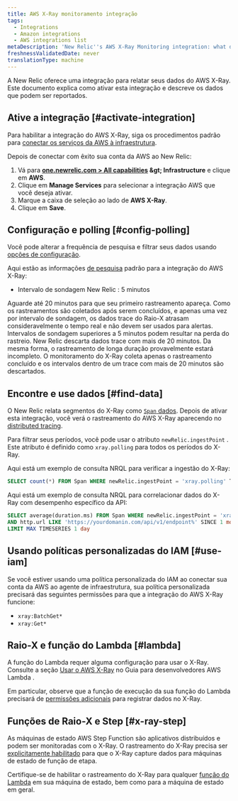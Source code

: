 ```yaml
---
title: AWS X-Ray monitoramento integração
tags:
  - Integrations
  - Amazon integrations
  - AWS integrations list
metaDescription: 'New Relic''s AWS X-Ray Monitoring integration: what data it reports, and how to enable it.'
freshnessValidatedDate: never
translationType: machine
---
```


A New Relic oferece uma integração para relatar seus dados do AWS X-Ray. Este documento explica como ativar esta integração e descreve os dados que podem ser reportados.

## Ative a integração [#activate-integration]

Para habilitar a integração do AWS X-Ray, siga os procedimentos padrão para [conectar os serviços da AWS à infraestrutura](/docs/integrations/amazon-integrations/get-started/connect-aws-infrastructure).

Depois de conectar com êxito sua conta da AWS ao New Relic:

1. Vá para <DNT>**[one.newrelic.com &gt; All capabilities](https://one.newrelic.com/all-capabilities) &amp;gt; Infrastructure**</DNT> e clique em <DNT>**AWS**</DNT>.
2. Clique em <DNT>**Manage Services**</DNT> para selecionar a integração AWS que você deseja ativar.
3. Marque a caixa de seleção ao lado de <DNT>**AWS X-Ray**</DNT>.
4. Clique em <DNT>**Save**</DNT>.

## Configuração e polling [#config-polling]

Você pode alterar a frequência de pesquisa e filtrar seus dados usando [opções de configuração](/docs/integrations/new-relic-integrations/cloud-integrations/configure-polling-frequency-data-collection-cloud-integrations).

Aqui estão as informações [de pesquisa](/docs/integrations/amazon-integrations/get-started/polling-intervals-aws-integrations) padrão para a integração do AWS X-Ray:

* Intervalo de sondagem New Relic : 5 minutos

<Callout variant="tip">
  Aguarde até 20 minutos para que seu primeiro rastreamento apareça. Como os rastreamentos são coletados após serem concluídos, e apenas uma vez por intervalo de sondagem, os dados trace do Raio-X atrasam consideravelmente o tempo real e não devem ser usados para alertas.
</Callout>

<Callout variant="important">
  Intervalos de sondagem superiores a 5 minutos podem resultar na perda do rastreio. New Relic descarta dados trace com mais de 20 minutos. Da mesma forma, o rastreamento de longa duração provavelmente estará incompleto. O monitoramento do X-Ray coleta apenas o rastreamento concluído e os intervalos dentro de um trace com mais de 20 minutos são descartados.
</Callout>

## Encontre e use dados [#find-data]

O New Relic relata segmentos do X-Ray como [`Span` dados](/docs/data-apis/understand-data/new-relic-data-types/#new-relic-tracing). Depois de ativar esta integração, você verá o rastreamento do AWS X-Ray aparecendo no [distributed tracing](/docs/apm/distributed-tracing/ui-data/understand-use-distributed-tracing-data).

Para filtrar seus períodos, você pode usar o atributo `newRelic.ingestPoint` . Este atributo é definido como `xray.polling` para todos os períodos do X-Ray.

Aqui está um exemplo de consulta NRQL para verificar a ingestão do X-Ray:

```sql
SELECT count(*) FROM Span WHERE newRelic.ingestPoint = 'xray.polling' TIMESERIES
```

Aqui está um exemplo de consulta NRQL para correlacionar dados do X-Ray com desempenho específico da API:

```sql
SELECT average(duration.ms) FROM Span WHERE newRelic.ingestPoint = 'xray.polling' 
AND http.url LIKE 'https://yourdomanin.com/api/v1/endpoint%' SINCE 1 month ago 
LIMIT MAX TIMESERIES 1 day
```

## Usando políticas personalizadas do IAM [#use-iam]

Se você estiver usando uma política personalizada do IAM ao conectar sua conta da AWS ao agente de infraestrutura, sua política personalizada precisará das seguintes permissões para que a integração do AWS X-Ray funcione:

* `xray:BatchGet*`
* `xray:Get*`

## Raio-X e função do Lambda [#lambda]

A função do Lambda requer alguma configuração para usar o X-Ray. Consulte a seção [Usar o AWS X-Ray](https://docs.aws.amazon.com/lambda/latest/dg/services-xray.html) no Guia para desenvolvedores AWS Lambda .

Em particular, observe que a função de execução da sua função do Lambda precisará de [permissões adicionais](https://docs.aws.amazon.com/lambda/latest/dg/services-xray.html#services-xray-permissions) para registrar dados no X-Ray.

## Funções de Raio-X e Step [#x-ray-step]

As máquinas de estado AWS Step Function são aplicativos distribuídos e podem ser monitoradas com o X-Ray. O rastreamento do X-Ray precisa ser [explicitamente habilitado](https://docs.aws.amazon.com/step-functions/latest/dg/concepts-xray-tracing.html) para que o X-Ray capture dados para máquinas de estado de função de etapa.

Certifique-se de habilitar o rastreamento do X-Ray para qualquer [função do Lambda](#lambda) em sua máquina de estado, bem como para a máquina de estado em geral.